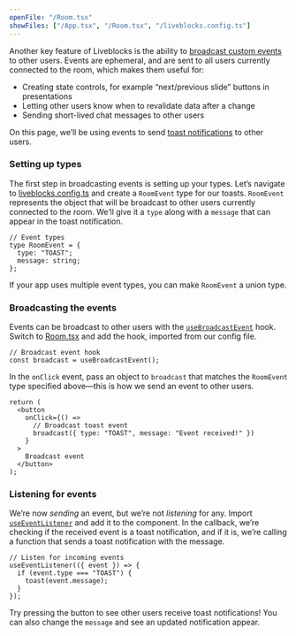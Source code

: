 ```yaml
---
openFile: "/Room.tsx"
showFiles: ["/App.tsx", "/Room.tsx", "/liveblocks.config.ts"]
---
```


Another key feature of Liveblocks is the ability to
[broadcast custom events](/broadcast) to other users. Events are ephemeral, and
are sent to all users currently connected to the room, which makes them useful
for:

- Creating state controls, for example “next/previous slide” buttons in
  presentations
- Letting other users know when to revalidate data after a change
- Sending short-lived chat messages to other users

On this page, we’ll be using events to send
[toast notifications](https://en.wikipedia.org/wiki/Pop-up_notification) to
other users.

### Setting up types

The first step in broadcasting events is setting up your types. Let’s navigate
to [liveblocks.config.ts][] and create a `RoomEvent` type for our toasts.
`RoomEvent` represents the object that will be broadcast to other users
currently connected to the room. We’ll give it a `type` along with a `message`
that can appear in the toast notification.

```tsx modifyTutorialFile="/liveblocks.config.ts"
// Event types
type RoomEvent = {
  type: "TOAST";
  message: string;
};
```

<Banner title="Multiple event types">

If your app uses multiple event types, you can make `RoomEvent` a union type.

</Banner>

### Broadcasting the events

Events can be broadcast to other users with the [`useBroadcastEvent`][] hook.
Switch to [Room.tsx][] and add the hook, imported from our config file.

```tsx modifyTutorialFile="/Room.tsx"
// Broadcast event hook
const broadcast = useBroadcastEvent();
```

In the `onClick` event, pass an object to `broadcast` that matches the
`RoomEvent` type specified above—this is how we send an event to other users.

```tsx highlight="5" modifyTutorialFile="/Room.tsx"
return (
  <button
    onClick={() =>
      // Broadcast toast event
      broadcast({ type: "TOAST", message: "Event received!" })
    }
  >
    Broadcast event
  </button>
);
```

### Listening for events

We’re now _sending_ an event, but we’re not _listening_ for any. Import
[`useEventListener`][] and add it to the component. In the callback, we’re
checking if the received event is a toast notification, and if it is, we’re
calling a function that sends a toast notification with the message.

```tsx modifyTutorialFile="/Room.tsx"
// Listen for incoming events
useEventListener(({ event }) => {
  if (event.type === "TOAST") {
    toast(event.message);
  }
});
```

Try pressing the button to see other users receive toast notifications! You can
also change the `message` and see an updated notification appear.

[`createRoomContext`]: /docs/api-reference/liveblocks-react#createRoomContext
[`useBroadcastEvent`]: /docs/api-reference/liveblocks-react#useBroadcastEvent
[`useEventListener`]: /docs/api-reference/liveblocks-react#useEventListener
[liveblocks.config.ts]: #/liveblocks.config.ts
[App.tsx]: #/App.tsx
[Room.tsx]: #/Room.tsx
